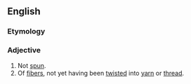 ==English==

===Etymology===
{{prefix|en|un|spun}}

===Adjective===
{{en-adj|-}}

# Not [[spun]].
# Of [[fibers]], not yet having been [[twisted]] into [[yarn]] or [[thread]].